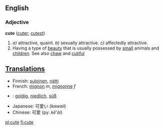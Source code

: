 ==English==
===Adjective===
'''cute''' ([[cuter]]; [[cutest]])
#''a)'' attractive, quaint. ''b)'' sexually attractive. ''c)'' affectedly attractive.
#Having a type of [[beauty]] that is usually possessed by [[small]] animals and [[children]]. See also [[chaw]] and [[cutiful]]

==[[Translation]]s==
*Finnish: [[suloinen]], [[nätti]]
*French: [[mignon]] ''m'', [[mignonne]] ''f''
*{{de}}: [[goldig]], [[niedlich]], [[süß]]
*Japanese: 可愛い (''kawaii'')
*Chinese: 可愛 (py: ''kě'ài'')

[[pl:cute]]
[[fi:cute]]
